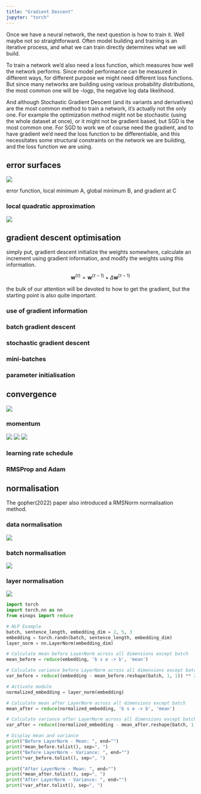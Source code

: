 ```yaml
---
title: "Gradient Descent"
jupyter: "torch"
---
```


Once we have a neural network, the next question is how to train it. Well maybe not so straightforward. Often model building and training is an iterative process, and what we can train directly determines what we will build. 

To train a network we'd also need a loss function, which measures how well the network performs. Since model performance can be measured in different ways, for different purpose we might need different loss functions. But since many networks are building using various probability distributions, the most common one will be -logp, the negative log data likelihood.

And although Stochastic Gradient Descent (and its variants and derivatives) are the most common method to train a network, it's actually not the only one. For example the optimization method might not be stochastic (using the whole dataset at once), or it might not be gradient based, but SGD is the most common one. For SGD to work we of course need the gradient, and to have gradient we'd need the loss function to be differentiable, and this necessitates some structural constraints on the network we are building, and the loss function we are using.


## error surfaces 

![](./img/DLFC/Chapter-7/Figure_1.png)

error function, local minimum A, global minimum B, and gradient at C

### local quadratic approximation

![](./img/DLFC/Chapter-7/Figure_2.png)

## gradient descent optimisation 

simply put, gradient descent initialize the weights somewhere, calculate
an increment using gradient information, and modify the weights using
this information.

$$
\mathbf{w}^{(\tau)} = \mathbf{w}^{(\tau-1)} + \Delta \mathbf{w}^{(\tau-1)} 
$$

the bulk of our attention will be devoted to how to get the gradient,
but the starting point is also quite important.

### use of gradient information

### batch gradient descent

### stochastic gradient descent

### mini-batches

### parameter initialisation

## convergence 

![](./img/DLFC/Chapter-7/Figure_3.png)

### momentum

![](./img/DLFC/Chapter-7/Figure_4.png)
![](./img/DLFC/Chapter-7/Figure_5.png)
![](./img/DLFC/Chapter-7/Figure_6.png)

### learning rate schedule

### RMSProp and Adam

## normalisation 

The gopher(2022) paper also introduced a RMSNorm normalisation method.

### data normalisation

![](./img/DLFC/Chapter-7/Figure_7.png)

### batch normalisation

![](./img/DLFC/Chapter-7/Figure_8_a.png)

### layer normalisation

![](./img/DLFC/Chapter-7/Figure_8_b.png)

``` python
import torch
import torch.nn as nn
from einops import reduce

# NLP Example
batch, sentence_length, embedding_dim = 2, 5, 3
embedding = torch.randn(batch, sentence_length, embedding_dim)
layer_norm = nn.LayerNorm(embedding_dim)

# Calculate mean before LayerNorm across all dimensions except batch
mean_before = reduce(embedding, 'b s e -> b', 'mean')

# Calculate variance before LayerNorm across all dimensions except batch
var_before = reduce((embedding - mean_before.reshape(batch, 1, 1)) ** 2, 'b s e -> b', 'mean')

# Activate module
normalized_embedding = layer_norm(embedding)

# Calculate mean after LayerNorm across all dimensions except batch
mean_after = reduce(normalized_embedding, 'b s e -> b', 'mean')

# Calculate variance after LayerNorm across all dimensions except batch
var_after = reduce((normalized_embedding - mean_after.reshape(batch, 1, 1)) ** 2, 'b s e -> b', 'mean')

# Display mean and variance
print("Before LayerNorm - Mean: ", end="")
print(*mean_before.tolist(), sep=", ")
print("Before LayerNorm - Variance: ", end="")
print(*var_before.tolist(), sep=", ")

print("After LayerNorm - Mean: ", end="")
print(*mean_after.tolist(), sep=", ")
print("After LayerNorm - Variance: ", end="")
print(*var_after.tolist(), sep=", ")
```
